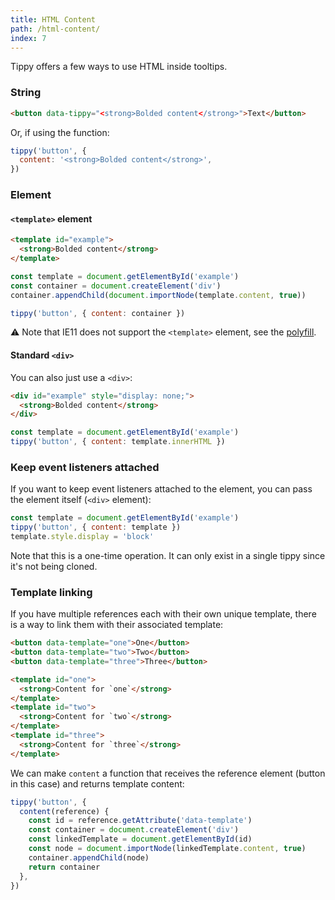 ```yaml
---
title: HTML Content
path: /html-content/
index: 7
---
```


Tippy offers a few ways to use HTML inside tooltips.

### String

```html
<button data-tippy="<strong>Bolded content</strong>">Text</button>
```

Or, if using the function:

```js
tippy('button', {
  content: '<strong>Bolded content</strong>',
})
```

### Element

#### `<template>` element

```html
<template id="example">
  <strong>Bolded content</strong>
</template>
```

```js
const template = document.getElementById('example')
const container = document.createElement('div')
container.appendChild(document.importNode(template.content, true))

tippy('button', { content: container })
```

⚠️ Note that IE11 does not support the `<template>` element, see the
[polyfill](https://github.com/webcomponents/template).

#### Standard `<div>`

You can also just use a `<div>`:

<!-- prettier-ignore -->
```html
<div id="example" style="display: none;">
  <strong>Bolded content</strong>
</div>
```

```js
const template = document.getElementById('example')
tippy('button', { content: template.innerHTML })
```

### Keep event listeners attached

If you want to keep event listeners attached to the element, you can pass the
element itself (`<div>` element):

```js
const template = document.getElementById('example')
tippy('button', { content: template })
template.style.display = 'block'
```

Note that this is a one-time operation. It can only exist in a single tippy
since it's not being cloned.

### Template linking

If you have multiple references each with their own unique template, there is a
way to link them with their associated template:

```html
<button data-template="one">One</button>
<button data-template="two">Two</button>
<button data-template="three">Three</button>

<template id="one">
  <strong>Content for `one`</strong>
</template>
<template id="two">
  <strong>Content for `two`</strong>
</template>
<template id="three">
  <strong>Content for `three`</strong>
</template>
```

We can make `content` a function that receives the reference element (button in
this case) and returns template content:

```js
tippy('button', {
  content(reference) {
    const id = reference.getAttribute('data-template')
    const container = document.createElement('div')
    const linkedTemplate = document.getElementById(id)
    const node = document.importNode(linkedTemplate.content, true)
    container.appendChild(node)
    return container
  },
})
```
